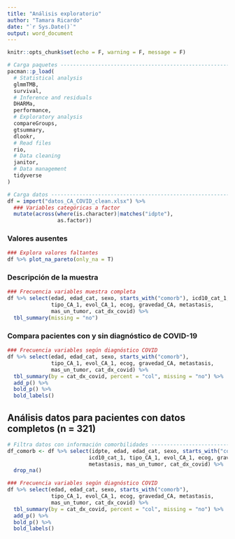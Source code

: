 ```yaml
---
title: "Análisis exploratorio"
author: "Tamara Ricardo"
date: "`r Sys.Date()`"
output: word_document
---
```


```r
knitr::opts_chunk$set(echo = F, warning = F, message = F)
```

```r
# Carga paquetes ----------------------------------------------------------
pacman::p_load(
  # Statistical analysis
  glmmTMB, 
  survival,
  # Inference and residuals
  DHARMa,
  performance,
  # Exploratory analysis
  compareGroups,
  gtsummary,
  dlookr,
  # Read files
  rio,
  # Data cleaning
  janitor,
  # Data management
  tidyverse
)

# Carga datos -------------------------------------------------------------
df = import("datos_CA_COVID_clean.xlsx") %>% 
  ### Variables categóricas a factor
  mutate(across(where(is.character)|matches("idpte"),
                as.factor))
```

### Valores ausentes
```r
### Explora valores faltantes
df %>% plot_na_pareto(only_na = T)
```

\pagebreak

### Descripción de la muestra
```r
### Frecuencia variables muestra completa
df %>% select(edad, edad_cat, sexo, starts_with("comorb"), icd10_cat_1, 
              tipo_CA_1, evol_CA_1, ecog, gravedad_CA, metastasis, 
              mas_un_tumor, cat_dx_covid) %>% 
  tbl_summary(missing = "no")
```

\pagebreak

### Compara pacientes con y sin diagnóstico de COVID-19
```r
### Frecuencia variables según diagnóstico COVID
df %>% select(edad, edad_cat, sexo, starts_with("comorb"),  
              tipo_CA_1, evol_CA_1, ecog, gravedad_CA, metastasis, 
              mas_un_tumor, cat_dx_covid) %>% 
  tbl_summary(by = cat_dx_covid, percent = "col", missing = "no") %>% 
  add_p() %>% 
  bold_p() %>% 
  bold_labels()
```

\pagebreak

## Análisis datos para pacientes con datos completos (n = 321)
```r
# Filtra datos con información comorbilidades -----------------------------
df_comorb <- df %>% select(idpte, edad, edad_cat, sexo, starts_with("comorb"),
                          icd10_cat_1, tipo_CA_1, evol_CA_1, ecog, gravedad_CA, 
                          metastasis, mas_un_tumor, cat_dx_covid) %>% 
  drop_na()

### Frecuencia variables según diagnóstico COVID
df %>% select(edad, edad_cat, sexo, starts_with("comorb"),  
              tipo_CA_1, evol_CA_1, ecog, gravedad_CA, metastasis, 
              mas_un_tumor, cat_dx_covid) %>% 
  tbl_summary(by = cat_dx_covid, percent = "col", missing = "no") %>% 
  add_p() %>% 
  bold_p() %>% 
  bold_labels()
```

